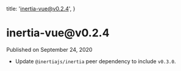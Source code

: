 
  title: 'inertia-vue@v0.2.4',
}

<h1>inertia-vue@v0.2.4</h1>

<div className="-mt-8 mb-12 text-base font-medium text-gray-600">Published on September 24, 2020</div>

- Update `@inertiajs/inertia` peer dependency to include `v0.3.0`.
